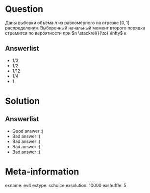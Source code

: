 Question
========

Даны выборки объёма $n$ из равномерного на отрезке $[0,1]$ распределения. Выборочный начальный момент второго порядка стремится по вероятности при $n \stackrel{}{\to} \infty$ к 

Answerlist
----------
*  $1/3$
*  $1/2$
*  $1/12$
*  $1/4$
*  $1$

Solution
========

Answerlist
----------
*  Good answer :)
*  Bad answer :(
*  Bad answer :(
*  Bad answer :(
*  Bad answer :(

Meta-information
================
exname: ev4
extype: schoice
exsolution: 10000
exshuffle: 5
